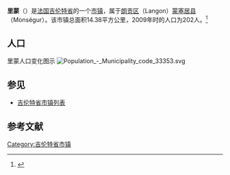 {{不是|利摩日}}

'''里蒙'''（{{lang-fr|Rimons}}）是[[法国|法国]][[吉伦特省|吉伦特省]]的一个[[市镇_(法国)|市镇]]，属于[[朗贡区|朗贡区]]（Langon）[[蒙塞居县|蒙塞居县]]（Monségur）。该市镇总面积14.38平方公里，2009年时的人口为202人。<ref>{{Cite web |url=http://www.insee.fr/fr/ppp/bases-de-donnees/recensement/populations-legales/france-departements.asp?annee=2009 |title=法国INSEE人口数据-2009年 |accessdate=2017-04-17 |archive-date=2012-01-08 |archive-url=https://web.archive.org/web/20120108000120/http://www.insee.fr/fr/ppp/bases-de-donnees/recensement/populations-legales/france-departements.asp?annee=2009 |dead-url=no }}</ref>

== 人口 ==
里蒙人口变化图示
[[File:Population_-_Municipality_code_33353.svg|left]]{{clear}} 

== 参见 ==
* [[吉伦特省市镇列表|吉伦特省市镇列表]]

== 参考文献 ==
{{reflist}}
{{吉伦特省市镇}}
{{Gironde-geo-stub}}
[[Category:吉伦特省市镇|Category:吉伦特省市镇]]